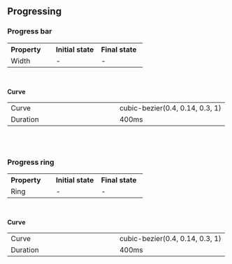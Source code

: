 ## Progressing

### Progress bar

<table style="width: 100%">
  <tr>
    <th style="width:33%; text-align: left;">Property</th>
    <th style="width:33%; text-align: left;">Initial state</th>
    <th style="width:33%; text-align: left;">Final state</th>
  </tr>
  <tr style="vertical-align: top">
    <td>Width</td>
    <td>-</td>
    <td>-</td>
  </tr>
</table>
<br/>

**Curve**

<table style="width: 100%">
  <tr>
    <td style="width:50%; text-align: left;">Curve</td>
    <td style="width:50%; text-align: left;">cubic-bezier(0.4, 0.14, 0.3, 1)</td>
  </tr>
  <tr style="vertical-align: top">
    <td>Duration</td>
    <td>400ms</td>
  </tr>
</table>
<br/>
<br/>

### Progress ring

<table style="width: 100%">
  <tr>
    <th style="width:33%; text-align: left;">Property</th>
    <th style="width:33%; text-align: left;">Initial state</th>
    <th style="width:33%; text-align: left;">Final state</th>
  </tr>
  <tr>
    <td style="width:33%; text-align: left;">Ring</td>
    <td style="width:33%; text-align: left;">-</td>
    <td style="width:33%; text-align: left;">-</td>
  </tr>
</table>
<br/>

**Curve**

<table style="width: 100%">
  <tr>
    <td style="width:50%; text-align: left;">Curve</td>
    <td style="width:50%; text-align: left;">cubic-bezier(0.4, 0.14, 0.3, 1)</td>
  </tr>
  <tr style="vertical-align: top">
    <td>Duration</td>
    <td>400ms</td>
  </tr>
</table>
<br/>
<br/>
